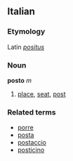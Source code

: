 ==Italian==
===Etymology===
Latin ''[[positus]]''
===Noun===
'''posto''' ''m''

# [[place]], [[seat]], [[post]]

===Related terms===
*[[porre]]
*[[posta]]
*[[postaccio]]
*[[posticino]]
